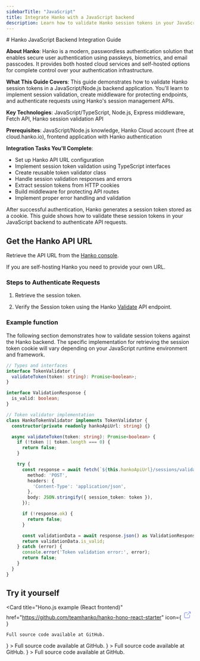 ```yaml
---
sidebarTitle: "JavaScript"
title: Integrate Hanko with a JavaScript backend
description: Learn how to validate Hanko session tokens in your JavaScript/Node.js backend to authenticate API requests.
---
```


<div class="hidden">
# Hanko JavaScript Backend Integration Guide

**About Hanko**: Hanko is a modern, passwordless authentication solution that enables secure user authentication using passkeys, biometrics, and email passcodes. It provides both hosted cloud services and self-hosted options for complete control over your authentication infrastructure.

**What This Guide Covers**: This guide demonstrates how to validate Hanko session tokens in a JavaScript/Node.js backend application. You'll learn to implement session validation, create middleware for protecting endpoints, and authenticate requests using Hanko's session management APIs.

**Key Technologies**: JavaScript/TypeScript, Node.js, Express middleware, Fetch API, Hanko session validation API

**Prerequisites**: JavaScript/Node.js knowledge, Hanko Cloud account (free at cloud.hanko.io), frontend application with Hanko authentication

**Integration Tasks You'll Complete**:
- Set up Hanko API URL configuration
- Implement session token validation using TypeScript interfaces
- Create reusable token validator class
- Handle session validation responses and errors
- Extract session tokens from HTTP cookies
- Build middleware for protecting API routes
- Implement proper error handling and validation
</div>

After successful authentication, Hanko generates a session token stored as a cookie. This guide shows how to validate these session tokens in your JavaScript backend to authenticate API requests.

## Get the Hanko API URL

Retrieve the API URL from the [Hanko console](https://cloud.hanko.io/).

<Note>If you are self-hosting Hanko you need to provide your own URL.</Note>

### Steps to Authenticate Requests

1. Retrieve the session token.

2. Verify the Session token using the Hanko [Validate](/api-reference/public/session-management/validate-a-session-1) API endpoint.

### Example function

The following section demonstrates how to validate session tokens against the Hanko backend.
The specific implementation for retrieving the session token cookie will vary depending on your JavaScript runtime environment and framework.

```ts index.ts
// Types and interfaces
interface TokenValidator {
  validateToken(token: string): Promise<boolean>;
}

interface ValidationResponse {
  is_valid: boolean;
}

// Token validator implementation
class HankoTokenValidator implements TokenValidator {
  constructor(private readonly hankoApiUrl: string) {}

  async validateToken(token: string): Promise<boolean> {
    if (!token || token.length === 0) {
      return false;
    }

    try {
      const response = await fetch(`${this.hankoApiUrl}/sessions/validate`, {
        method: 'POST',
        headers: {
          'Content-Type': 'application/json',
        },
        body: JSON.stringify({ session_token: token }),
      });

      if (!response.ok) {
        return false;
      }

      const validationData = await response.json() as ValidationResponse;
      return validationData.is_valid;
    } catch (error) {
      console.error('Token validation error:', error);
      return false;
    }
  }
}
```

## Try it yourself

<Card
    title="Hono.js example (React frontend)"
    href="https://github.com/teamhanko/hanko-hono-react-starter"
    icon={
        <svg xmlns="http://www.w3.org/2000/svg"
             className="icon icon-tabler icon-tabler-external-link"
             width="24"
             height="24"
             viewBox="0 0 24 24"
             strokeWidth="2"
             stroke="#5465FF"
             fill="none"
             strokeLinecap="round"
             strokeLinejoin="round"
        >
            <path stroke="none" d="M0 0h24v24H0z" fill="none"></path>
            <path d="M12 6h-6a2 2 0 0 0 -2 2v10a2 2 0 0 0 2 2h10a2 2 0 0 0 2 -2v-6"></path>
            <path d="M11 13l9 -9"></path>
            <path d="M15 4h5v5"></path>
        </svg>
    }
>
    Full source code available at GitHub.
</Card>
<Card
    title="Node and Express.js example (React frontend)"
    href="https://github.com/teamhanko/hanko-react-express-starter"
    icon={
        <svg
            xmlns="http://www.w3.org/2000/svg"
            className="icon icon-tabler icon-tabler-external-link"
            width="24"
            height="24"
            viewBox="0 0 24 24"
            strokeWidth="2"
            stroke="#5465FF"
            fill="none"
            strokeLinecap="round"
            strokeLinejoin="round"
        >
            <path stroke="none" d="M0 0h24v24H0z" fill="none"></path>
            <path d="M12 6h-6a2 2 0 0 0 -2 2v10a2 2 0 0 0 2 2h10a2 2 0 0 0 2 -2v-6"></path>
            <path d="M11 13l9 -9"></path>
            <path d="M15 4h5v5"></path>
        </svg>
    }
>
    Full source code available at GitHub.
</Card>
<Card
    title="Node and Express.js example (Vue frontend)"
    href="https://github.com/teamhanko/hanko-vue-express-starter"
    icon={
        <svg
            xmlns="http://www.w3.org/2000/svg"
            className="icon icon-tabler icon-tabler-external-link"
            width="24"
            height="24"
            viewBox="0 0 24 24"
            strokeWidth="2"
            stroke="#5465FF"
            fill="none"
            strokeLinecap="round"
            strokeLinejoin="round"
        >
            <path stroke="none" d="M0 0h24v24H0z" fill="none"></path>
            <path d="M12 6h-6a2 2 0 0 0 -2 2v10a2 2 0 0 0 2 2h10a2 2 0 0 0 2 -2v-6"></path>
            <path d="M11 13l9 -9"></path>
            <path d="M15 4h5v5"></path>
        </svg>
    }
>
    Full source code available at GitHub.
</Card>
<Card
    title="Node and Express.js example (Svelte frontend)"
    href="https://github.com/teamhanko/hanko-svelte-express-starter"
    icon={
        <svg
            xmlns="http://www.w3.org/2000/svg"
            className="icon icon-tabler icon-tabler-external-link"
            width="24"
            height="24"
            viewBox="0 0 24 24"
            strokeWidth="2"
            stroke="#5465FF"
            fill="none"
            strokeLinecap="round"
            strokeLinejoin="round"
        >
            <path stroke="none" d="M0 0h24v24H0z" fill="none"></path>
            <path d="M12 6h-6a2 2 0 0 0 -2 2v10a2 2 0 0 0 2 2h10a2 2 0 0 0 2 -2v-6"></path>
            <path d="M11 13l9 -9"></path>
            <path d="M15 4h5v5"></path>
        </svg>
    }
>
    Full source code available at GitHub.
</Card>

